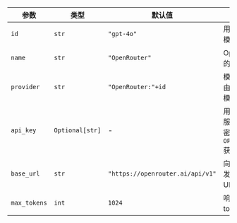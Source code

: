 | 参数         | 类型            | 默认值                          | 描述                                                                                                                      |
| ------------ | --------------- | -------------------------------- | -------------------------------------------------------------------------------------------------------------------------------- |
| `id`         | `str`           | `"gpt-4o"`                       | 用于生成响应的特定模型ID。                                                                             |
| `name`       | `str`           | `"OpenRouter"`                   | OpenRouter智能体的名称标识符。                                                                                    |
| `provider`   | `str`           | `"OpenRouter:"+id`               | 模型提供商，由"OpenRouter"与模型ID组合而成。                                                             |
| `api_key`    | `Optional[str]` | -                                | 用于向OpenRouter服务认证请求的API密钥。从环境变量`OPENROUTER_API_KEY`获取。 |
| `base_url`   | `str`           | `"https://openrouter.ai/api/v1"` | 向OpenRouter服务发起API请求的基础URL。                                                                  |
| `max_tokens` | `int`           | `1024`                           | 响应中生成的最大token数量。                                                                        |